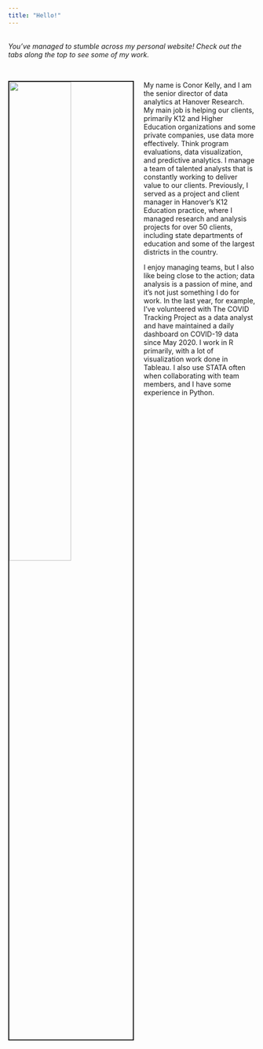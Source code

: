 ```yaml
---
title: "Hello!"
---
```

<br>
*You've managed to stumble across my personal website! Check out the tabs along the top to see some of my work.*

<br>

<img src="me.png" style="width:50%; border:2px solid; margin-right: 20px" align="left">

My name is Conor Kelly, and I am the senior director of data analytics at Hanover Research. My main job is helping our clients, primarily K12 and Higher Education organizations and some private companies, use data more effectively. Think program evaluations, data visualization, and predictive analytics. I manage a team of talented analysts that is constantly working to deliver value to our clients. Previously, I served as a project and client manager in Hanover's K12 Education practice, where I managed research and analysis projects for over 50 clients, including state departments of education and some of the largest districts in the country.

I enjoy managing teams, but I also like being close to the action; data analysis is a passion of mine, and it's not just something I do for work. In the last year, for example, I've volunteered with The COVID Tracking Project as a data analyst and have maintained a daily dashboard on COVID-19 data since May 2020. I work in R primarily, with a lot of visualization work done in Tableau. I also use STATA often when collaborating with team members, and I have some experience in Python.